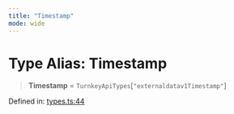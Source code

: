 ```yaml
---
title: "Timestamp"
mode: wide
---
```

  
# Type Alias: Timestamp

> **Timestamp** = `TurnkeyApiTypes`\[`"externaldatav1Timestamp"`\]

Defined in: [types.ts:44](https://github.com/tkhq/sdk/blob/main/packages/sdk-react-native/src/types.ts#L44)
